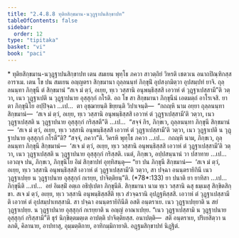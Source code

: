 ```yaml
---
title: "2.4.8.8 ทุติยสิกฺขมาน-นวุฏฺฐาปนสิกฺขาปท"
tableOfContents: false
sidebar:
  order: 12
type: "tipitaka"
basket: "vi"
book: "paci"
---
```



<DynamicBreadcrumb />

<Paragraph type="center" book="paci">
* ทุติยสิกฺขมาน-นวุฏฺฐาปนสิกฺขาปท
</Paragraph>

<Division number="1154" book="paci">

<Paragraph number="3372" book="paci">
เตน สมเยน พุทฺโธ ภควา สาวตฺถิยํ วิหรติ เชตวเน อนาถปิณฺฑิกสฺส อาราเม. เตน โข ปน สมเยน อญฺญตรา สิกฺขมานา ถุลฺลนนฺทํ ภิกฺขุนิํ อุปสงฺกมิตฺวา อุปสมฺปทํ ยาจิ. ถุลฺลนนฺทา ภิกฺขุนี ตํ สิกฺขมานํ “สเจ มํ ตฺวํ, อเยฺย, ทฺเว วสฺสานิ อนุพนฺธิสฺสสิ เอวาหํ ตํ วุฏฺฐาเปสฺสามี”ติ วตฺวา, เนว วุฏฺฐาเปติ น วุฏฺฐาปนาย อุสฺสุกฺกํ กโรติ.
</Paragraph>

<Paragraph number="3373" book="paci">
อถ โข สา สิกฺขมานา ภิกฺขุนีนํ เอตมตฺถํ อาโรเจสิ. ยา ตา ภิกฺขุนิโย อปฺปิจฺฉา …เป…  ตา อุชฺฌายนฺติ ขิยฺยนฺติ วิปาเจนฺติ—  “กถญฺหิ นาม อยฺยา ถุลฺลนนฺทา สิกฺขมานํ—  ‘สเจ มํ ตฺวํ, อเยฺย, ทฺเว วสฺสานิ อนุพนฺธิสฺสสิ เอวาหํ ตํ วุฏฺฐาเปสฺสามี’ติ วตฺวา, เนว วุฏฺฐาเปสฺสติ น วุฏฺฐาปนาย อุสฺสุกฺกํ กริสฺสตี”ติ …เป…  “สจฺจํ กิร, ภิกฺขเว, ถุลฺลนนฺทา ภิกฺขุนี สิกฺขมานํ—  ‘สเจ มํ ตฺวํ, อเยฺย, ทฺเว วสฺสานิ อนุพนฺธิสฺสสิ เอวาหํ ตํ วุฏฺฐาเปสฺสามี’ติ วตฺวา, เนว วุฏฺฐาเปติ น วุฏฺฐาปนาย อุสฺสุกฺกํ กโรตี”ติ? “สจฺจํ, ภควา”ติ. วิครหิ พุทฺโธ ภควา …เป…  กถญฺหิ นาม, ภิกฺขเว, ถุลฺลนนฺทา ภิกฺขุนี สิกฺขมานํ—  ‘สเจ มํ ตฺวํ, อเยฺย, ทฺเว วสฺสานิ อนุพนฺธิสฺสสิ เอวาหํ ตํ วุฏฺฐาเปสฺสามี’ติ วตฺวา, เนว วุฏฺฐาเปสฺสติ น วุฏฺฐาปนาย อุสฺสุกฺกํ กริสฺสติ. เนตํ, ภิกฺขเว, อปฺปสนฺนานํ วา ปสาทาย …เป…  เอวญฺจ ปน, ภิกฺขเว, ภิกฺขุนิโย อิมํ สิกฺขาปทํ อุทฺทิสนฺตุ—
</Paragraph>

</Division>
<Division number="1155" book="paci">

<Paragraph number="3374" book="paci">
<Emphasis>“ยา ปน ภิกฺขุนี สิกฺขมานํ—  ‘สเจ มํ ตฺวํ, อเยฺย, ทฺเว วสฺสานิ อนุพนฺธิสฺสสิ เอวาหํ ตํ วุฏฺฐาเปสฺสามี’ติ วตฺวา, สา ปจฺฉา อนนฺตรายิกินี</Emphasis> <Emphasis>เนว วุฏฺฐาเปยฺย น วุฏฺฐาปนาย อุสฺสุกฺกํ กเรยฺย, ปาจิตฺติยนฺ”</Emphasis>ติ. (*78*:<Emphasis>133</Emphasis>)
</Paragraph>

</Division>
<Division number="1156" book="paci">

<Paragraph number="3375" book="paci">
<Emphasis>ยา ปนา</Emphasis>ติ ยา ยาทิสา …เป…  <Emphasis>ภิกฺขุนี</Emphasis>ติ …เป…  อยํ อิมสฺมิํ อตฺเถ อธิปฺเปตา ภิกฺขุนีติ.
</Paragraph>

<Paragraph number="3376" book="paci">
<Emphasis>สิกฺขมานา</Emphasis> นาม ทฺเว วสฺสานิ ฉสุ ธมฺเมสุ สิกฺขิตสิกฺขา.
</Paragraph>

<Paragraph number="3377" book="paci">
<Emphasis>สเจ มํ ตฺวํ, อเยฺย, ทฺเว วสฺสานิ อนุพนฺธิสฺสสี</Emphasis>ติ ทฺเว สํวจฺฉรานิ อุปฏฺฐหิสฺสสิ.
</Paragraph>

<Paragraph number="3378" book="paci">
<Emphasis>เอวาหํ ตํ วุฏฺฐาเปสฺสามี</Emphasis>ติ เอวาหํ ตํ อุปสมฺปาเทสฺสามิ.
</Paragraph>

<Paragraph number="3379" book="paci">
<Emphasis>สา ปจฺฉา อนนฺตรายิกินี</Emphasis>ติ อสติ อนฺตราเย.
</Paragraph>

<Paragraph number="3380" book="paci">
<Emphasis>เนว วุฏฺฐาเปยฺยา</Emphasis>ติ น สยํ วุฏฺฐาเปยฺย.
</Paragraph>

<Paragraph number="3381" book="paci">
<Emphasis>น วุฏฺฐาปนาย อุสฺสุกฺกํ กเรยฺยา</Emphasis>ติ น อญฺญํ อาณาเปยฺย. “เนว วุฏฺฐาเปสฺสามิ น วุฏฺฐาปนาย อุสฺสุกฺกํ กริสฺสามี”ติ ธุรํ นิกฺขิตฺตมตฺเต อาปตฺติ ปาจิตฺติยสฺส.
</Paragraph>

</Division>
<Division number="1157" book="paci">

<Paragraph number="3382" book="paci">
อนาปตฺติ—  สติ อนฺตราเย, ปริเยสิตฺวา น ลภติ, คิลานาย, อาปทาสุ, อุมฺมตฺติกาย, อาทิกมฺมิกายาติ.

</Paragraph>
</Division>

<Paragraph number="3383" type="center" book="paci">
อฏฺฐมสิกฺขาปทํ นิฏฺฐิตํ.
</Paragraph>